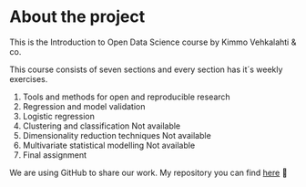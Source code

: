 # About the project

This is the Introduction to Open Data Science course by Kimmo Vehkalahti & co.
    
This course consists of seven sections and every section has it´s weekly exercises.

1. Tools and methods for open and reproducible research
2. Regression and model validation
3. Logistic regression
4. Clustering and classification Not available
5. Dimensionality reduction techniques Not available
6. Multivariate statistical modelling Not available
7. Final assignment

We are using GitHub to share our work. My repository you can find [here](https://github.com/miuva/IODS-project) 
